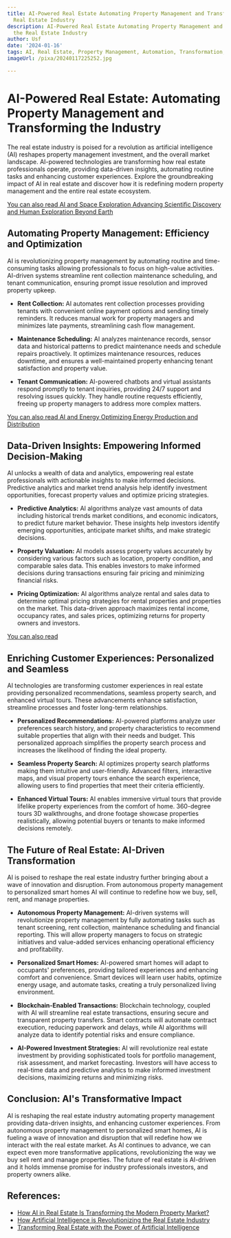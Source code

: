```yaml
---
title: AI-Powered Real Estate Automating Property Management and Transforming the
  Real Estate Industry
description: AI-Powered Real Estate Automating Property Management and Transforming
  the Real Estate Industry
author: Usf
date: '2024-01-16'
tags: AI, Real Estate, Property Management, Automation, Transformation, Industry
imageUrl: /pixa/20240117225252.jpg

---
```

# AI-Powered Real Estate:  Automating  Property Management and Transforming the Industry

The real estate industry  is poised for  a revolution as artificial intelligence (AI) reshapes  property management investment, and the overall market landscape. AI-powered technologies are transforming how real estate professionals operate, providing  data-driven insights, automating routine tasks and enhancing customer experiences. Explore the groundbreaking impact of  AI in real estate and discover how  it is redefining modern property management and the entire real estate  ecosystem.

[You can also read AI and Space Exploration  Advancing Scientific  Discovery and Human Exploration Beyond Earth](AI%20and%20Space%20Exploration%20Advancing%20Scientific%20Discovery%20and%20Human%20Exploration%20Beyond%20Earth)


## Automating  Property Management: Efficiency and Optimization

AI is  revolutionizing property management by automating routine and time-consuming tasks allowing professionals to focus on high-value activities. AI-driven systems streamline rent collection maintenance scheduling, and  tenant communication, ensuring prompt issue resolution and improved property upkeep.

- **Rent Collection:** AI automates rent collection processes providing tenants with convenient online payment options and  sending timely reminders. It reduces manual work for property managers and minimizes late payments, streamlining cash flow management.

- **Maintenance Scheduling:** AI analyzes maintenance records, sensor data and  historical patterns to predict maintenance needs and schedule repairs proactively. It optimizes maintenance  resources, reduces downtime, and ensures a well-maintained property  enhancing tenant satisfaction and  property value.

- **Tenant  Communication:** AI-powered chatbots and virtual assistants respond promptly to tenant inquiries, providing 24/7 support and resolving issues quickly. They handle routine requests efficiently, freeing up property managers to address more complex matters.

[You can also read AI and Energy Optimizing Energy Production and Distribution](AI%20and%20Energy%20Optimizing%20Energy%20Production%20and%20Distribution)


## Data-Driven Insights: Empowering Informed  Decision-Making

AI unlocks a wealth  of  data and analytics, empowering real estate professionals with actionable insights to make  informed decisions. Predictive analytics and market trend analysis help identify investment opportunities, forecast property values and optimize pricing strategies.

- **Predictive Analytics:** AI algorithms analyze  vast amounts  of  data  including historical trends market conditions, and economic indicators, to predict future market behavior. These insights help  investors identify emerging opportunities, anticipate  market shifts, and make strategic decisions.

- **Property Valuation:** AI models assess property values accurately by considering various factors such as location, property  condition, and comparable sales data. This enables investors to make informed decisions during transactions  ensuring fair pricing  and minimizing financial risks.

- **Pricing Optimization:**  AI algorithms analyze rental and sales data to determine optimal  pricing strategies for rental properties and properties on the market. This  data-driven  approach maximizes rental income, occupancy rates, and sales prices, optimizing returns for property owners and investors.

[You can also read ]()


## Enriching  Customer Experiences: Personalized and Seamless

AI technologies  are transforming customer experiences in real estate providing personalized recommendations, seamless property search, and enhanced virtual tours. These advancements enhance satisfaction, streamline processes and foster long-term relationships.

- **Personalized Recommendations:** AI-powered platforms analyze user preferences search history, and property characteristics to recommend suitable properties that align with their needs and budget. This  personalized approach simplifies  the property  search process  and increases the likelihood of finding the  ideal property.

- **Seamless Property Search:** AI optimizes property search platforms making them intuitive and  user-friendly. Advanced filters, interactive maps, and visual property tours  enhance  the search experience, allowing users to find properties that meet their  criteria efficiently.

- **Enhanced Virtual Tours:** AI enables immersive virtual tours  that provide lifelike property experiences from the comfort of home.  360-degree tours 3D walkthroughs, and drone footage  showcase properties realistically, allowing potential buyers or tenants to make informed decisions remotely.

## The Future of Real Estate: AI-Driven Transformation

AI is poised to reshape the real estate  industry further  bringing about a wave of innovation and disruption. From autonomous property management to personalized smart homes AI will continue to redefine how we  buy, sell,  rent, and manage properties.

- **Autonomous Property  Management:** AI-driven systems will  revolutionize property management  by  fully automating  tasks such as tenant screening, rent collection, maintenance scheduling and financial reporting. This will  allow property managers to focus on strategic initiatives and value-added services enhancing operational efficiency and  profitability.

- **Personalized Smart Homes:** AI-powered smart homes will adapt to occupants' preferences, providing tailored experiences and enhancing comfort and  convenience. Smart devices will learn user habits, optimize energy usage, and automate tasks, creating a truly personalized living environment.

- **Blockchain-Enabled  Transactions:** Blockchain technology, coupled  with AI will streamline real estate transactions, ensuring secure and transparent property transfers. Smart contracts  will automate contract  execution, reducing paperwork and delays, while  AI algorithms  will analyze data to  identify potential risks and ensure compliance.

- **AI-Powered Investment Strategies:** AI will revolutionize real estate investment by  providing sophisticated tools  for portfolio management, risk assessment, and market forecasting. Investors will have access to real-time data and predictive  analytics to  make informed investment decisions, maximizing returns and minimizing risks.

## Conclusion: AI's Transformative Impact

AI is reshaping the real estate industry automating property  management providing data-driven insights, and enhancing customer  experiences. From autonomous property management to personalized smart homes,  AI is fueling a wave of innovation  and disruption that will redefine how we interact with  the real estate market. As AI  continues  to advance, we can expect even more transformative applications, revolutionizing the way we buy sell rent and manage properties.  The future of real  estate is AI-driven and it holds immense promise  for industry professionals investors, and property owners alike.

## References:
- [How AI in Real Estate Is Transforming the Modern Property Market?](https://radixweb.com/blog/ai-in-real-estate-industry)
- [How Artificial Intelligence is Revolutionizing the Real Estate Industry](https://aiforsocialgood.ca/blog/transforming-the-real-estate-industry-with-artificial-intelligence-a-game-changer-for-property-management-investment-and-sales)
- [Transforming Real Estate with the Power of Artificial Intelligence](https://aiforsocialgood.ca/blog/transforming-real-estate-with-the-power-of-artificial-intelligence)
